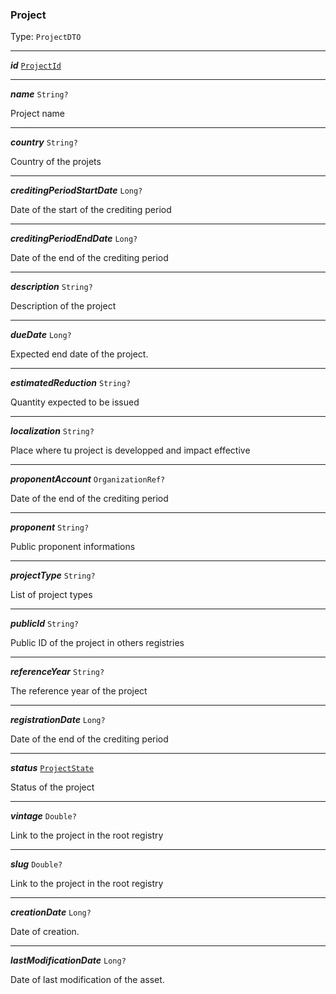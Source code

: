 


### Project

Type: `ProjectDTO`

---

***id*** [`ProjectId`](#projectid)

---

***name*** `String?`

Project name



---

***country*** `String?`

Country of the projets



---

***creditingPeriodStartDate*** `Long?`

Date of the start of the crediting period



---

***creditingPeriodEndDate*** `Long?`

Date of the end of the crediting period



---

***description*** `String?`

Description of the project



---

***dueDate*** `Long?`

Expected end date of the project.



---

***estimatedReduction*** `String?`

Quantity expected to be issued



---

***localization*** `String?`

Place where tu project is developped and impact effective



---

***proponentAccount*** `OrganizationRef?`

Date of the end of the crediting period



---

***proponent*** `String?`

Public proponent informations



---

***projectType*** `String?`

List of project types



---

***publicId*** `String?`

Public ID of the project in others registries



---

***referenceYear*** `String?`

The reference year of the project



---

***registrationDate*** `Long?`

Date of the end of the crediting period



---

***status*** [`ProjectState`](#projectstate)

Status of the project



---

***vintage*** `Double?`

Link to the project in the root registry



---

***slug*** `Double?`

Link to the project in the root registry



---

***creationDate*** `Long?`

Date of creation.



---

***lastModificationDate*** `Long?`

Date of last modification of the asset.


